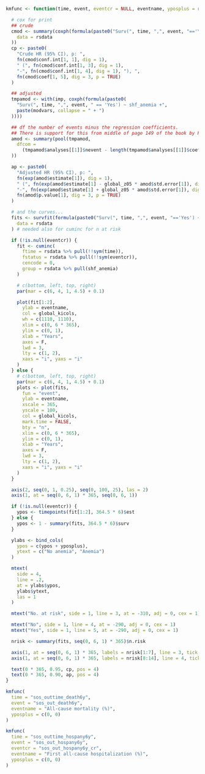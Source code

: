 ```r

kmfunc <- function(time, event, eventcr = NULL, eventname, yposplus = rep(0, 2)) {

  # cox for print
  ## crude
  cmod <- summary(coxph(formula(paste0("Surv(", time, ",", event, "=='Yes') ~ shf_anemia")),
    data = rsdata
  ))
  cp <- paste0(
    "Crude HR (95% CI), p: ",
    fn(cmod$conf.int[1, 1], dig = 1),
    " (", fn(cmod$conf.int[1, 3], dig = 1),
    "-", fn(cmod$conf.int[1, 4], dig = 1), "), ",
    fn(cmod$coef[1, 5], dig = 3, p = TRUE)
  )

  ## adjusted
  tmpamod <- with(imp, coxph(formula(paste0(
    "Surv(", time, ",", event, " == 'Yes') ~ shf_anemia +",
    paste(modvars, collapse = " + ")
  ))))

  ## df the number of events minus the regression coefficients.
  ## There is support for this from middle of page 149 of the book by Parmer & Machin (ISBN 0471936405)
  amod <- summary(pool(tmpamod,
    dfcom =
      (tmpamod$analyses[[1]]$nevent - length(tmpamod$analyses[[1]]$coefficients))
  ))

  ap <- paste0(
    "Adjusted HR (95% CI), p: ",
    fn(exp(amod$estimate[1]), dig = 1),
    " (", fn(exp(amod$estimate[1] - global_z05 * amod$std.error[1]), dig = 1),
    "-", fn(exp(amod$estimate[1] + global_z05 * amod$std.error[1]), dig = 1), "), ",
    fn(amod$p.value[1], dig = 3, p = TRUE)
  )

  # and the curves...
  fits <- survfit(formula(paste0("Surv(", time, ",", event, "=='Yes') ~ shf_anemia")),
    data = rsdata
  ) # needed also for cuminc for n at risk

  if (!is.null(eventcr)) {
    fit <- cuminc(
      ftime = rsdata %>% pull(!!sym(time)),
      fstatus = rsdata %>% pull(!!sym(eventcr)),
      cencode = 0,
      group = rsdata %>% pull(shf_anemia)
    )

    # c(bottom, left, top, right)
    par(mar = c(6, 4, 1, 4.5) + 0.1)

    plot(fit[1:2],
      ylab = eventname,
      col = global_kicols,
      wh = c(1110, 1110),
      xlim = c(0, 6 * 365),
      ylim = c(0, 1),
      xlab = "Years",
      axes = F,
      lwd = 3,
      lty = c(1, 2),
      xaxs = "i", yaxs = "i"
    )
  } else {
    # c(bottom, left, top, right)
    par(mar = c(6, 4, 1, 4.5) + 0.1)
    plots <- plot(fits,
      fun = "event",
      ylab = eventname,
      xscale = 365,
      yscale = 100,
      col = global_kicols,
      mark.time = FALSE,
      bty = "n",
      xlim = c(0, 6 * 365),
      ylim = c(0, 1),
      xlab = "Years",
      axes = F,
      lwd = 3,
      lty = c(1, 2),
      xaxs = "i", yaxs = "i"
    )
  }

  axis(2, seq(0, 1, 0.25), seq(0, 100, 25), las = 2)
  axis(1, at = seq(0, 6, 1) * 365, seq(0, 6, 1))

  if (!is.null(eventcr)) {
    ypos <- timepoints(fit[1:2], 364.5 * 6)$est
  } else {
    ypos <- 1 - summary(fits, 364.5 * 6)$surv
  }

  ylabs <- bind_cols(
    ypos = c(ypos + yposplus),
    ytext = c("No anemia", "Anemia")
  )

  mtext(
    side = 4,
    line = .2,
    at = ylabs$ypos,
    ylabs$ytext,
    las = 1
  )

  mtext("No. at risk", side = 1, line = 3, at = -310, adj = 0, cex = 1)

  mtext("No", side = 1, line = 4, at = -290, adj = 0, cex = 1)
  mtext("Yes", side = 1, line = 5, at = -290, adj = 0, cex = 1)

  nrisk <- summary(fits, seq(0, 6, 1) * 365)$n.risk

  axis(1, at = seq(0, 6, 1) * 365, labels = nrisk[1:7], line = 3, tick = FALSE, cex.axis = 1)
  axis(1, at = seq(0, 6, 1) * 365, labels = nrisk[8:14], line = 4, tick = FALSE, cex.axis = 1)

  text(0 * 365, 0.95, cp, pos = 4)
  text(0 * 365, 0.90, ap, pos = 4)
}
```

```r
kmfunc(
  time = "sos_outtime_death6y",
  event = "sos_out_death6y",
  eventname = "All-cause mortality (%)",
  yposplus = c(0, 0)
)
```

```r
kmfunc(
  time = "sos_outtime_hospany6y",
  event = "sos_out_hospany6y",
  eventcr = "sos_out_hospany6y_cr",
  eventname = "First all-cause hospitalization (%)",
  yposplus = c(0, 0)
)
```
